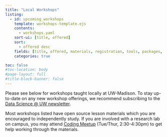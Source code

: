 ```yaml
---
title: "Local Workshops"
listing:
  - id: upcoming_workshops
    template: workshops-template.ejs
    contents:
      - workshops.yaml
    sort-ui: [title, offered]
    sort:
      - offered desc
    fields: [title, offered, materials, registration, tools, packages, tags, length, organizers, prerequisites]
    categories: true

toc: false
#toc-location: body
#page-layout: full
#title-block-banner: false
---
```


Please see below for workshops taught locally at UW-Madison. To stay up-to-date on any new workshop offerings, we recommend subscribing to the [Data Science @ UW newsletter](https://datascience.wisc.edu/newsletter/).

Most workshops listed have open source lesson materials which you are encouraged to independently study. If you are involved with a research lab on campus, you may attend [Coding Meetup](https://datascience.wisc.edu/hub/#dropin) (Tue/Thur, 2:30-4:30pm) to get help working through the materials.
